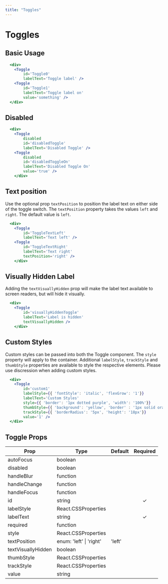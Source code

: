 ```yaml
---
title: "Toggles"
---
```


# Toggles

## Basic Usage

```.jsx
  <div>
    <Toggle
        id='Toggle0'
        labelText='Toggle label' />
    <Toggle
        id='Toggle1'
        labelText='Toggle label on'
        value='something' />
  </div>
```

## Disabled

```.jsx
  <div>
    <Toggle
        disabled
        id='disabledToggle'
        labelText='Disabled Toggle' />
    <Toggle
        disabled
        id='disabledToggleOn'
        labelText='Disabled Toggle On'
        value='true' />
    </div>
```

## Text position
Use the optional prop `textPosition` to position the label text on either side of the toggle switch.
The `textPosition` property takes the values `left` and `right`. The default value is `left`.

```.jsx
  <div>
    <Toggle
        id='ToggleTextLeft'
        labelText='Text left' />
    <Toggle
        id='ToggleTextRight'
        labelText='Text right'
        textPosition='right' />
    </div>
```

## Visually Hidden Label
Adding the `textVisuallyHidden` prop will make the label text available to screen readers, but will hide it visually.

```.jsx
  <div>
    <Toggle
        id='visuallyHiddenToggle'
        labelText='Label is hidden'
        textVisuallyHidden />
    </div>
```

## Custom Styles
Custom styles can be passed into both the Toggle component.  The `style` property will apply to the container.
Additional `labelStyle`, `trackStyle` and `thumbStyle` properties are available to style the respective elements.
Please use discression when adding custom styles.

```.jsx
  <div>
    <Toggle
        id='custom1'
        labelStyle={{ 'fontStyle': 'italic', 'flexGrow': '1'}}
        labelText='Custom Styles'
        style={{ 'border': '1px dotted purple', 'width': '100%'}}
        thumbStyle={{ 'background': 'yellow', 'border' : '1px solid orange', 'boxShadow': '0 0 0' }}
        trackStyle={{ 'borderRadius': '5px', 'height': '18px'}}
        value='1' />
  </div>
```


## Toggle Props

| Prop                   | Type | Default | Required    |
| -----------------------|------|---------|:-----------:|
| autoFocus | boolean | |
| disabled | boolean | |
| handleBlur | function | |
| handleChange | function | |
| handleFocus | function | |
| id | string | | &#10003;
| labelStyle | React.CSSProperties | |
| labelText | string | | &#10003;
| required | function | |
| style | React.CSSProperties | |
| textPosition  | enum: 'left' &#124; 'right' | 'left' |
| textVisuallyHidden | boolean | |
| thumbStyle | React.CSSProperties | |
| trackStyle | React.CSSProperties | |
| value | string | |
